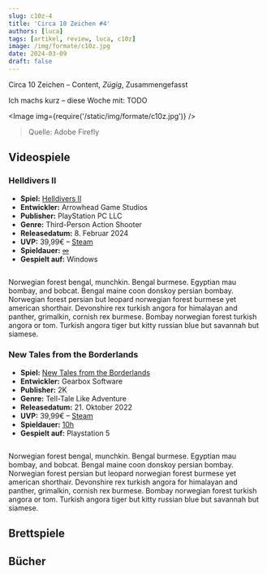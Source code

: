 ```yaml
---
slug: c10z-4
title: 'Circa 10 Zeichen #4'
authors: [luca]
tags: [artikel, review, luca, c10z]
image: /img/formate/c10z.jpg
date: 2024-03-09
draft: false
---
```



Circa 10 Zeichen – Content, _Zügig_, Zusammengefasst

Ich machs kurz – diese Woche mit: TODO

<Image img={require('/static/img/formate/c10z.jpg')} />

> Quelle: Adobe Firefly

<!--truncate-->

## Videospiele

### Helldivers II

- **Spiel:** [Helldivers II](https://store.steampowered.com/agecheck/app/553850/)
- **Entwickler:** Arrowhead Game Studios
- **Publisher:** PlayStation PC LLC
- **Genre:** Third-Person Action Shooter
- **Releasedatum:** 8. Februar 2024
- **UVP:** 39,99€ – [Steam](https://store.steampowered.com/agecheck/app/553850/)
- **Spieldauer:** [∞](https://howlongtobeat.com/game/129232)
- **Gespielt auf:** Windows

<Image img="https://cdn.akamai.steamstatic.com/steam/apps/553850/header.jpg?t=1707382710" />

Norwegian forest bengal, munchkin. Bengal burmese. Egyptian mau bombay, and bobcat. Bengal maine coon donskoy persian bombay. Norwegian forest persian but leopard norwegian forest burmese yet american shorthair. Devonshire rex turkish angora for himalayan and panther, grimalkin, cornish rex burmese. Bombay norwegian forest turkish angora or tom. Turkish angora tiger but kitty russian blue but savannah but siamese.


### New Tales from the Borderlands

- **Spiel:** [New Tales from the Borderlands](https://store.steampowered.com/app/1454970/New_Tales_from_the_Borderlands/)
- **Entwickler:** Gearbox Software
- **Publisher:** 2K
- **Genre:** Tell-Tale Like Adventure
- **Releasedatum:** 21. Oktober 2022
- **UVP:** 39,99€ – [Steam](https://store.steampowered.com/app/1454970/New_Tales_from_the_Borderlands/)
- **Spieldauer:** [10h](https://howlongtobeat.com/game/112461)
- **Gespielt auf:** Playstation 5

<Image img="https://cdn.akamai.steamstatic.com/steam/apps/1454970/header.jpg?t=1693524305" />

Norwegian forest bengal, munchkin. Bengal burmese. Egyptian mau bombay, and bobcat. Bengal maine coon donskoy persian bombay. Norwegian forest persian but leopard norwegian forest burmese yet american shorthair. Devonshire rex turkish angora for himalayan and panther, grimalkin, cornish rex burmese. Bombay norwegian forest turkish angora or tom. Turkish angora tiger but kitty russian blue but savannah but siamese.

## Brettspiele

## Bücher
